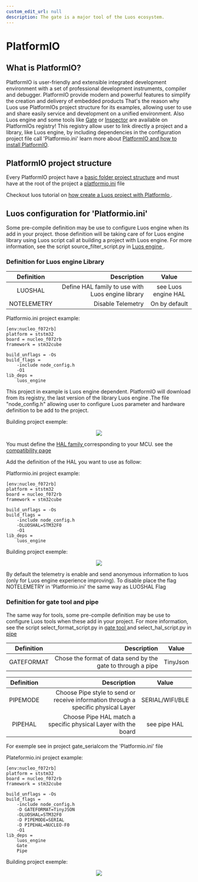 ```yaml
---
custom_edit_url: null
description: The gate is a major tool of the Luos ecosystem.
---
```



# PlatformIO

## What is PlatformIO?

PlatformIO is user-friendly and extensible integrated development environment with a set of professional development instruments, compiler and debugger. PlatformIO provide modern and powerful features to simplify the creation and delivery of embedded products
That's the reason why Luos use PlatformIOs project structure for its examples, allowing user to use and share easily service and development on a unified environment. Also Luos engine and some tools like [Gate](/docs/tools/gate) or [Inspector](/docs/tools/inspector) are available on PlatformIOs registry! This registry allow user to link directly a project and a library, like Luos engine, by including dependencies in the configuration project file call 'Platformio.ini'
learn more about <a href="https://platformio.org" target="_blank">PlatformIO and how to install PlatformIO<IconExternalLink width="10"></IconExternalLink></a>.

## PlatformIO project structure

Every PlatformIO project have a <a href="https://docs.platformio.org/en/latest/projectconf/section_platformio.html#directory-options" target="_blank">basic folder project structure<IconExternalLink width="10"></IconExternalLink></a> and must have at the root of the project a <a href="https://docs.platformio.org/en/latest/projectconf/section_platformio.html#generic-options" target="_blank">platformio.ini<IconExternalLink width="10"></IconExternalLink></a> file

Checkout luos tutorial on <a href="https://www.luos.io/tutorials/pio" target="_blank">how create a Luos project with PlatformIo <IconExternalLink width="10"></IconExternalLink></a>.


## Luos configuration for 'Platformio.ini'

Some pre-compile definition may be use to configure Luos engine when its add in your project. those definition will be taking care of for Luos engine library using Luos script call at building a project with Luos engine.
For more information, see the script source_filter_script.py in <a href="https://github.com/Luos-io/luos_engine" target="_blank" rel="external nofollow"> Luos engine <IconExternalLink width="10"></IconExternalLink> </a>.

### Definition for Luos engine Library

|      Definition       |                    Description                    |         Value         |
| :-------------------: |-------------------------------------------------: | :-------------------: |
|       LUOSHAL         | Define HAL family to use with Luos engine library |   see Luos engine HAL |
|     NOTELEMETRY       |                 Disable Telemetry                 |     On by default     |

Platformio.ini project example:
```AsciiDoc
[env:nucleo_f072rb]
platform = ststm32
board = nucleo_f072rb
framework = stm32cube

build_unflags = -Os
build_flags =
    -include node_config.h
    -O1
lib_deps =
    luos_engine
```

This project in example is Luos engine dependent. PlatformIO will download from its registry, the last version of the library Luos engine .The file "node_config.h" allowing user to configure Luos parameter and hardware definition to be add to the project.

Building project exemple:
<div align="center">
  <Image src="/img/telemetry-1.svg" darkSrc="/img/telemetry-1.png" />
</div>

You must define the <a href="https://github.com/Luos-io/luos_engine/tree/main/engine/HAL" target="_blank" rel="external nofollow"> HAL family <IconExternalLink width="10"></IconExternalLink> </a> corresponding to your MCU. see the [compatibility page](/docs/compatibility/mcu_demoboard)

Add the definition of the HAL you want to use as follow:

Platformio.ini project example:
```AsciiDoc
[env:nucleo_f072rb]
platform = ststm32
board = nucleo_f072rb
framework = stm32cube

build_unflags = -Os
build_flags =
    -include node_config.h
    -DLUOSHAL=STM32F0
    -O1
lib_deps =
    luos_engine
```


Building project exemple:
<div align="center">
  <Image src="/img/telemetry.svg" darkSrc="/img/telemetry.png" />
</div>

By default the telemetry is enable and send anonymous information to luos (only for Luos engine experience improving). To disable place the flag NOTELEMETRY in 'Platformio.ini' the same way as LUOSHAL Flag

###  Definition for gate tool and pipe

The same way for tools, some pre-compile definition may be use to configure Luos tools when these add in your project.
For more information, see the script select_format_script.py in <a href="https://github.com/Luos-io/luos_engine/tree/main/tool_services/gate" target="_blank" rel="external nofollow"> gate tool <IconExternalLink width="10"></IconExternalLink> </a> and select_hal_script.py in <a href="https://github.com/Luos-io/luos_engine/tree/main/tool_services/pipe" target="_blank" rel="external nofollow"> pipe <IconExternalLink width="10"></IconExternalLink> </a>

|      Definition       |                          Description                        |         Value         |
| :-------------------: |-----------------------------------------------------------: | :-------------------: |
|      GATEFORMAT       | Chose the format of data send by the gate to through a pipe |       TinyJson        |

|      Definition       |                                      Description                                   |         Value         |
| :-------------------: |----------------------------------------------------------------------------------: | :-------------------: |
|       PIPEMODE        | Choose Pipe style to send or receive information through a specific physical Layer |    SERIAL/WIFI/BLE    |
|       PIPEHAL         |             Choose Pipe HAL match a specific physical Layer with the board         |      see pipe HAL     |

For exemple see in project gate_serialcom the 'Platformio.ini' file

Plateformio.ini project example:
```AsciiDoc
[env:nucleo_f072rb]
platform = ststm32
board = nucleo_f072rb
framework = stm32cube

build_unflags = -Os
build_flags =
    -include node_config.h
    -D GATEFORMAT=TinyJSON
    -DLUOSHAL=STM32F0
    -D PIPEMODE=SERIAL
    -D PIPEHAL=NUCLEO-F0
    -O1
lib_deps =
    luos_engine
    Gate
    Pipe
```

Building project exemple:
<div align="center">
  <Image src="/img/telemetry-2.svg" darkSrc="/img/telemetry-2.png" />
</div>

